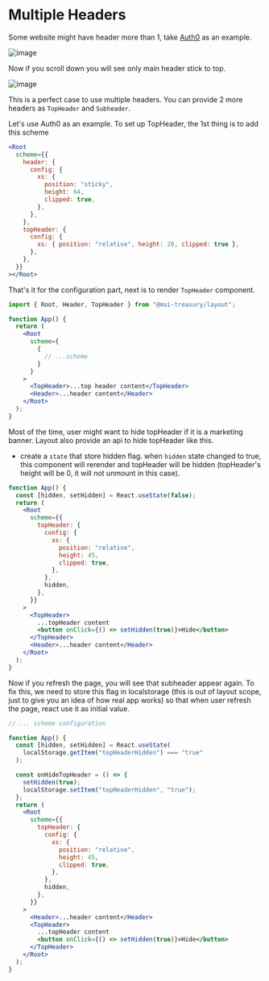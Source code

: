 
<Meta title="Layout/Feature/Multiple Headers" />

<style>{`
  .sbdocs-content {
    max-width: 720px;
  }
`}</style>

# Multiple Headers

Some website might have header more than 1, take [Auth0](https://auth0.com/) as an example.

![image](https://user-images.githubusercontent.com/18292247/85591842-d2a6e700-b66f-11ea-89ac-7b7fbb87c554.png)

Now if you scroll down you will see only main header stick to top.

![image](https://user-images.githubusercontent.com/18292247/85591986-f79b5a00-b66f-11ea-8448-306b136abd89.png)

This is a perfect case to use multiple headers. You can provide 2 more headers as `TopHeader` and `Subheader`.

Let's use Auth0 as an example. To set up TopHeader, the 1st thing is to add this scheme

```jsx
<Root
  scheme={{
    header: {
      config: {
        xs: {
          position: "sticky",
          height: 64,
          clipped: true,
        },
      },
    },
    topHeader: {
      config: {
        xs: { position: "relative", height: 20, clipped: true },
      },
    },
  }}
></Root>
```

That's it for the configuration part, next is to render `TopHeader` component.

```jsx
import { Root, Header, TopHeader } from "@mui-treasury/layout";

function App() {
  return (
    <Root
      scheme={
        {
          // ...scheme
        }
      }
    >
      <TopHeader>...top header content</TopHeader>
      <Header>...header content</Header>
    </Root>
  );
}
```

Most of the time, user might want to hide topHeader if it is a marketing banner. Layout also provide an api to hide topHeader like this.

- create a `state` that store hidden flag. when `hidden` state changed to true, this component will rerender
  and topHeader will be hidden (topHeader's height will be 0, it will not unmount in this case).

```jsx
function App() {
  const [hidden, setHidden] = React.useState(false);
  return (
    <Root
      scheme={{
        topHeader: {
          config: {
            xs: {
              position: "relative",
              height: 45,
              clipped: true,
            },
          },
          hidden,
        },
      }}
    >
      <TopHeader>
        ...topHeader content
        <button onClick={() => setHidden(true)}>Hide</button>
      </TopHeader>
      <Header>...header content</Header>
    </Root>
  );
}
```

Now if you refresh the page, you will see that subheader appear again. To fix this, we need to store this flag in localstorage (this is out of layout scope, just to give you an idea of how real app works) so that when user refresh the page, react use it as initial value.

```jsx
// ... scheme configuration

function App() {
  const [hidden, setHidden] = React.useState(
    localStorage.getItem("topHeaderHidden") === "true"
  );

  const onHideTopHeader = () => {
    setHidden(true);
    localStorage.setItem("topHeaderHidden", "true");
  };
  return (
    <Root
      scheme={{
        topHeader: {
          config: {
            xs: {
              position: "relative",
              height: 45,
              clipped: true,
            },
          },
          hidden,
        },
      }}
    >
      <Header>...header content</Header>
      <TopHeader>
        ...topHeader content
        <button onClick={() => setHidden(true)}>Hide</button>
      </TopHeader>
    </Root>
  );
}
```
